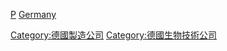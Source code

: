 [[Category:德國製造公司|Category:德國製造公司]]
[[Category:德國生物技術公司|Category:德國生物技術公司]]
[[category:各行業德國公司|P]]
[[category:各國製藥公司|Germany]]